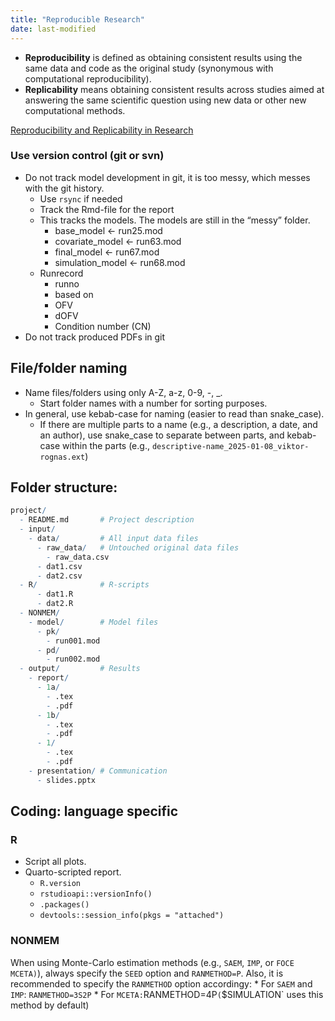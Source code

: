 ```yaml
---
title: "Reproducible Research"
date: last-modified
---
```


:::{.callout-caution title="Under construction"}
:::

* **Reproducibility** is defined as obtaining consistent results using the same data and code as the original study (synonymous with computational reproducibility).
* **Replicability** means obtaining consistent results across studies aimed at answering the same scientific question using new data or other new computational methods.

[Reproducibility and Replicability in Research](https://www.nationalacademies.org/news/2019/09/reproducibility-and-replicability-in-research)


### Use version control (git or svn)

* Do not track model development in git, it is too messy, which messes with the git history.
  * Use `rsync` if needed
  * Track the Rmd-file for the report
  * This tracks the models. The models are still in the "messy" folder.
    * base_model <- run25.mod
    * covariate_model <- run63.mod
    * final_model <- run67.mod
    * simulation_model <- run68.mod
  * Runrecord
    * runno
    * based on
    * OFV
    * dOFV
    * Condition number (CN)
* Do not track produced PDFs in git

## File/folder naming

* Name files/folders using only A-Z, a-z, 0-9, -, _.
  * Start folder names with a number for sorting purposes.
* In general, use kebab-case for naming (easier to read than snake_case).
  * If there are multiple parts to a name (e.g., a description, a date, and an author), use snake_case to separate between parts, and kebab-case within the parts (e.g., `descriptive-name_2025-01-08_viktor-rognas.ext`)

## Folder structure:

```r
project/
  - README.md       # Project description
  - input/
    - data/         # All input data files
      - raw_data/   # Untouched original data files
        - raw_data.csv
      - dat1.csv
      - dat2.csv
  - R/              # R-scripts
      - dat1.R
      - dat2.R
  - NONMEM/
    - model/        # Model files
      - pk/
        - run001.mod
      - pd/
        - run002.mod
  - output/         # Results
    - report/
      - 1a/
        - .tex
        - .pdf
      - 1b/
        - .tex
        - .pdf
      - 1/
        - .tex
        - .pdf
    - presentation/ # Communication
      - slides.pptx
```

## Coding: language specific

### R

* Script all plots.
* Quarto-scripted report.
  * `R.version`
  * `rstudioapi::versionInfo()`
  * `.packages()`
  * `devtools::session_info(pkgs = "attached")`

### NONMEM

When using Monte-Carlo estimation methods (e.g., `SAEM`, `IMP`, or `FOCE MCETA)`), always specify the `SEED` option and `RANMETHOD=P`.
Also, it is recommended to specify the `RANMETHOD` option accordingy:
* For `SAEM` and `IMP`: `RANMETHOD=3S2P`
* For `MCETA: `RANMETHOD=4P` (`$SIMULATION` uses this method by default)
